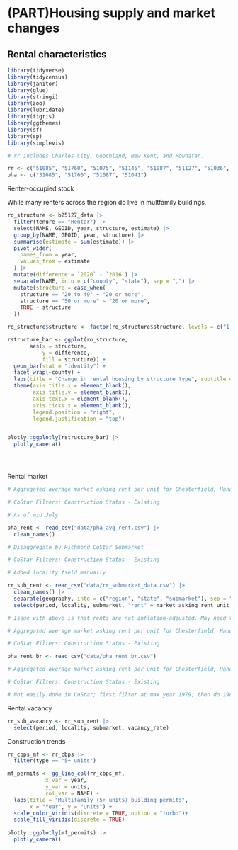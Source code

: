 # (PART)Housing supply and market changes {.unnumbered}

## Rental characteristics{#part-2-2}

```r

library(tidyverse)
library(tidycensus)
library(janitor)
library(glue)
library(stringi)
library(zoo)
library(lubridate)
library(tigris)
library(ggthemes)
library(sf)
library(sp)
library(simplevis)

# rr includes Charles City, Goochland, New Kent, and Powhatan.

rr <- c("51085", "51760", "51075", "51145", "51087", "51127", "51036", "51041")
pha <- c("51085", "51760", "51087", "51041")


```

Renter-occupied stock

While many renters across the region do live in multfamily buildings, 

```r

ro_structure <- b25127_data |> 
  filter(tenure == "Renter") |> 
  select(NAME, GEOID, year, structure, estimate) |> 
  group_by(NAME, GEOID, year, structure) |> 
  summarise(estimate = sum(estimate)) |> 
  pivot_wider(
    names_from = year,
    values_from = estimate
  ) |> 
  mutate(difference = `2020` - `2016`) |> 
  separate(NAME, into = c("county", "state"), sep = ",") |> 
  mutate(structure = case_when(
    structure == "20 to 49" ~ "20 or more",
    structure == "50 or more" ~ "20 or more",
    TRUE ~ structure
  ))

ro_structure$structure <- factor(ro_structure$structure, levels = c("1, detached  or attached", "2 to 4", "5 to 19", "20 or more", "Mobile home, boat, RV, van, etc."))

rstructure_bar <- ggplot(ro_structure,
       aes(x = structure, 
           y = difference,
           fill = structure)) +
  geom_bar(stat = "identity") +
  facet_wrap(~county) + 
  labs(title = "Change in rental housing by structure type", subtitle = "From 2016 to 2020") +
  theme(axis.title.x = element_blank(), 
        axis.title.y = element_blank(),
        axis.text.x = element_blank(),
        axis.ticks.x = element_blank(),
        legend.position = "right",
        legend.justification = "top")


plotly::ggplotly(rstructure_bar) |> 
  plotly_camera()



```

```r

```

```r

```

Rental market

```r

# Aggregated average market asking rent per unit for Chesterfield, Hanover, Henrico, and Richmond City.

# CoStar Filters: Construction Status - Existing

# As of mid July 

pha_rent <- read_csv("data/pha_avg_rent.csv") |> 
  clean_names() 
```


```r

# Disaggregate by Richmond CoStar Submarket

# CoStar Filters: Construction Status - Existing

# Added locality field manually

rr_sub_rent <- read_csv("data/rr_submarket_data.csv") |> 
  clean_names() |> 
  separate(geography, into = c("region", "state", "submarket"), sep = " - ") |> 
  select(period, locality, submarket, "rent" = market_asking_rent_unit, vacancy_rate)

# Issue with above is that rents are not inflation-adjusted. May need to revisit. I've requested from CoStar to allow for an inflation-adjusted average rent per unit pull, BUT who knows if they can add it.

```


```r

# Aggregated average market asking rent per unit for Chesterfield, Hanover, Henrico, and Richmond City.

# CoStar Filters: Construction Status - Existing

pha_rent_br <- read_csv("data/pha_rent_br.csv")


```

```r

# Aggregated average market asking rent per unit for Chesterfield, Hanover, Henrico, and Richmond City.

# CoStar Filters: Construction Status - Existing

# Not easily done in CoStar; first filter at max year 1979; then do 1980 to 1999, then 2000 to 2009, then 2010 and beyond


```

Rental vacancy
```r

rr_sub_vacancy <- rr_sub_rent |> 
  select(period, locality, submarket, vacancy_rate)

```

Construction trends
```r

rr_cbps_mf <- rr_cbps |> 
  filter(type == "5+ units")

mf_permits <- gg_line_col(rr_cbps_mf,
            x_var = year,
            y_var = units,
            col_var = NAME) + 
  labs(title = "Multifamily (5+ units) building permits",
       x = "Year", y = "Units") + 
  scale_color_viridis(discrete = TRUE, option = "turbo")+
  scale_fill_viridis(discrete = TRUE)
  
plotly::ggplotly(mf_permits) |> 
  plotly_camera()

```